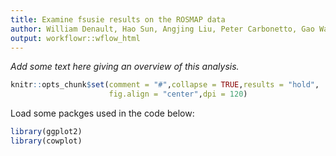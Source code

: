 ```yaml
---
title: Examine fsusie results on the ROSMAP data
author: William Denault, Hao Sun, Angjing Liu, Peter Carbonetto, Gao Wang
output: workflowr::wflow_html
---
```


*Add some text here giving an overview of this analysis.*

```r
knitr::opts_chunk$set(comment = "#",collapse = TRUE,results = "hold",
                      fig.align = "center",dpi = 120)
```

Load some packges used in the code below:

```r
library(ggplot2)
library(cowplot)
```
